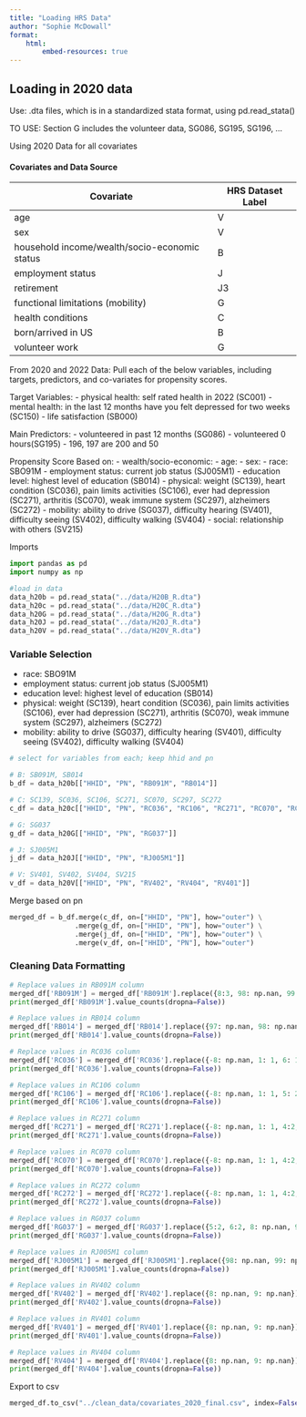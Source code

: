 ```yaml
---
title: "Loading HRS Data"
author: "Sophie McDowall"
format:
    html:
        embed-resources: true
---
```


## Loading in 2020 data
Use: .dta files, which is in a standardized stata format, using pd.read_stata()

TO USE: Section G includes the volunteer data, SG086, SG195, SG196, ...

Using 2020 Data for all covariates

#### Covariates and Data Source

| Covariate  | HRS Dataset Label|
|------------|--------------|
| age | V |
| sex | V |
| household income/wealth/socio-economic status | B |
| employment status | J |
| retirement | J3 |
| functional limitations (mobility) | G |
| health conditions | C |
| born/arrived in US | B |
| volunteer work | G |


From 2020 and 2022 Data:
Pull each of the below variables, including targets, predictors, and co-variates for propensity scores.

Target Variables: 
- physical health: self rated health in 2022 (SC001)
- mental health: in the last 12 months have you felt depressed for two weeks (SC150)
- life satisfaction (SB000)

Main Predictors: 
- volunteered in past 12 months (SG086)
- volunteered 0 hours(SG195) - 196, 197 are 200 and 50

Propensity Score Based on:
- wealth/socio-economic: 
- age:
- sex: 
- race: SBO91M
- employment status: current job status (SJ005M1)
- education level: highest level of education (SB014)
- physical: weight (SC139), heart condition (SC036), pain limits activities (SC106), ever had depression (SC271), arthritis (SC070), weak immune system (SC297), alzheimers (SC272)
- mobility: ability to drive (SG037), difficulty hearing (SV401), difficulty seeing (SV402), difficulty walking (SV404)
- social: relationship with others (SV215)



Imports
```python
import pandas as pd
import numpy as np

#load in data
data_h20b = pd.read_stata("../data/H20B_R.dta")
data_h20c = pd.read_stata("../data/H20C_R.dta")
data_h20G = pd.read_stata("../data/H20G_R.dta")
data_h20J = pd.read_stata("../data/H20J_R.dta")
data_h20V = pd.read_stata("../data/H20V_R.dta")

```


### Variable Selection
- race: SBO91M
- employment status: current job status (SJ005M1)
- education level: highest level of education (SB014)
- physical: weight (SC139), heart condition (SC036), pain limits activities (SC106), ever had depression (SC271), arthritis (SC070), weak immune system (SC297), alzheimers (SC272)
- mobility: ability to drive (SG037), difficulty hearing (SV401), difficulty seeing (SV402), difficulty walking (SV404)

```python
# select for variables from each; keep hhid and pn 

# B: SB091M, SB014
b_df = data_h20b[["HHID", "PN", "RB091M", "RB014"]]

# C: SC139, SC036, SC106, SC271, SC070, SC297, SC272
c_df = data_h20c[["HHID", "PN", "RC036", "RC106", "RC271", "RC070", "RC272"]] # "RC297" excluded for now

# G: SG037
g_df = data_h20G[["HHID", "PN", "RG037"]] 

# J: SJ005M1
j_df = data_h20J[["HHID", "PN", "RJ005M1"]] 

# V: SV401, SV402, SV404, SV215
v_df = data_h20V[["HHID", "PN", "RV402", "RV404", "RV401"]] 

```

Merge based on pn 

```python
merged_df = b_df.merge(c_df, on=["HHID", "PN"], how="outer") \
                .merge(g_df, on=["HHID", "PN"], how="outer") \
                .merge(j_df, on=["HHID", "PN"], how="outer") \
                .merge(v_df, on=["HHID", "PN"], how="outer")


```


### Cleaning Data Formatting

```python

# Replace values in RB091M column
merged_df['RB091M'] = merged_df['RB091M'].replace({8:3, 98: np.nan, 99: np.nan, 97: 4}) #1: white, 2: black, 3: can't choose/all same, 4:other
print(merged_df['RB091M'].value_counts(dropna=False))

# Replace values in RB014 column
merged_df['RB014'] = merged_df['RB014'].replace({97: np.nan, 98: np.nan, 99: np.nan})
print(merged_df['RB014'].value_counts(dropna=False))

# Replace values in RC036 column
merged_df['RC036'] = merged_df['RC036'].replace({-8: np.nan, 1: 1, 6: 1, 4: 2, 5: 2, 8: np.nan, 9: np.nan}) #1=YES has ever had, 2=NO Never had
print(merged_df['RC036'].value_counts(dropna=False))

# Replace values in RC106 column
merged_df['RC106'] = merged_df['RC106'].replace({-8: np.nan, 1: 1, 5: 2, 8: np.nan, 9: np.nan})
print(merged_df['RC106'].value_counts(dropna=False))

# Replace values in RC271 column
merged_df['RC271'] = merged_df['RC271'].replace({-8: np.nan, 1: 1, 4:2, 5: 2, 6:1, 8: np.nan, 9: np.nan})#1=YES has ever had, 2=NO Never had
print(merged_df['RC271'].value_counts(dropna=False))

# Replace values in RC070 column
merged_df['RC070'] = merged_df['RC070'].replace({-8: np.nan, 1: 1, 4:2, 5: 2, 6:1, 8: np.nan, 9: np.nan})#1=YES has ever had, 2=NO Never had
print(merged_df['RC070'].value_counts(dropna=False))

# Replace values in RC272 column
merged_df['RC272'] = merged_df['RC272'].replace({-8: np.nan, 1: 1, 4:2, 5: 2, 8: np.nan, 9: np.nan})#1=YES has ever had, 2=NO Never had
print(merged_df['RC272'].value_counts(dropna=False))

# Replace values in RG037 column
merged_df['RG037'] = merged_df['RG037'].replace({5:2, 6:2, 8: np.nan, 9: np.nan})#1=YES , 2=NO 
print(merged_df['RG037'].value_counts(dropna=False))

# Replace values in RJ005M1 column
merged_df['RJ005M1'] = merged_df['RJ005M1'].replace({98: np.nan, 99: np.nan})
print(merged_df['RJ005M1'].value_counts(dropna=False))

# Replace values in RV402 column
merged_df['RV402'] = merged_df['RV402'].replace({8: np.nan, 9: np.nan})
print(merged_df['RV402'].value_counts(dropna=False))

# Replace values in RV401 column
merged_df['RV401'] = merged_df['RV401'].replace({8: np.nan, 9: np.nan})
print(merged_df['RV401'].value_counts(dropna=False))

# Replace values in RV404 column
merged_df['RV404'] = merged_df['RV404'].replace({8: np.nan, 9: np.nan})
print(merged_df['RV404'].value_counts(dropna=False))


```

Export to csv
```python

merged_df.to_csv("../clean_data/covariates_2020_final.csv", index=False)


```

